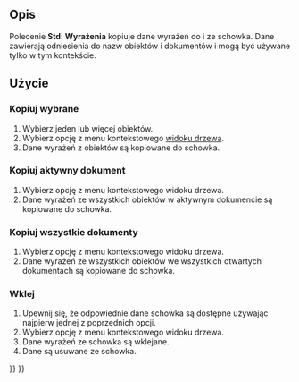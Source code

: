 <languages/>

{{Docnav/pl
|[[Std_VarSet/pl|Zestaw zmiennych]]
|[[Part_SelectFilter|Filtr wyboru]]
|[[Std_Base/pl|Narzędzia podstawowe]]
|IconL=Std_VarSet.svg
|IconR=Part_SelectFilter.svg
|IconC=Freecad.svg
}}

{{GuiCommand/pl
|Name=Std Expressions
|Name/pl=Std: Wyrażenia
|Workbenches=All
}}

<span id="Description"></span>
==Opis==

Polecenie '''Std: Wyrażenia''' kopiuje dane wyrażeń do i ze schowka. Dane zawierają odniesienia do nazw obiektów i dokumentów i mogą być używane tylko w tym kontekście.

{{Code|lang=text|code=
##@@ Height Unnamed#Cylinder.ExpressionEngine (Cylinder)
##@@
Box.Width

##@@ Radius Unnamed#Cylinder.ExpressionEngine (Cylinder)
##@@
Box.Length
}}
{{Caption|Przykładowe dane schowka}}

<span id="Usage"></span>
==Użycie==

<span id="Copy_selected"></span>
=== Kopiuj wybrane ===

# Wybierz jeden lub więcej obiektów.
# Wybierz opcję {{MenuCommand|Akcje z wyrażeniami → Kopiuj wybrane}} z menu kontekstowego [[Tree_view/pl|widoku drzewa]].
# Dane wyrażeń z obiektów są kopiowane do schowka.

<span id="Copy_active_document"></span>
=== Kopiuj aktywny dokument ===

# Wybierz opcję {{MenuCommand|Akcje z wyrażeniami → Kopiuj aktywny dokument}} z menu kontekstowego widoku drzewa.
# Dane wyrażeń ze wszystkich obiektów w aktywnym dokumencie są kopiowane do schowka.

<span id="Copy_all_documents"></span>
=== Kopiuj wszystkie dokumenty ===

# Wybierz opcję {{MenuCommand|Akcje z wyrażeniami → Kopiuj wszystkie dokumenty}} z menu kontekstowego widoku drzewa.
# Dane wyrażeń ze wszystkich obiektów we wszystkich otwartych dokumentach są kopiowane do schowka.

<span id="Paste"></span>
=== Wklej ===

# Upewnij się, że odpowiednie dane schowka są dostępne używając najpierw jednej z poprzednich opcji.
# Wybierz opcję {{MenuCommand|Akcje z wyrażeniami → Wklej}} z menu kontekstowego widoku drzewa.
# Dane wyrażeń ze schowka są wklejane.
# Dane są usuwane ze schowka.


{{Docnav/pl
|[[Std_VarSet/pl|Zestaw zmiennych]]
|[[Part_SelectFilter|Filtr wyboru]]
|[[Std_Base/pl|Narzędzia podstawowe]]
|IconL=Std_VarSet.svg
|IconR=Part_SelectFilter.svg
|IconC=Freecad.svg
}}

{{Std_Base_navi{{#translation:}}}}
{{Userdocnavi{{#translation:}}}}